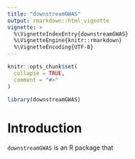 ```yaml
---
title: "downstreamGWAS"
output: rmarkdown::html_vignette
vignette: >
  %\VignetteIndexEntry{downstreamGWAS}
  %\VignetteEngine{knitr::rmarkdown}
  %\VignetteEncoding{UTF-8}
---
```


```r
knitr::opts_chunk$set(
  collapse = TRUE,
  comment = "#>"
)
```

```r
library(downstreamGWAS)
```

# Introduction

`downstreamGWAS` is an R package that

```r

```
